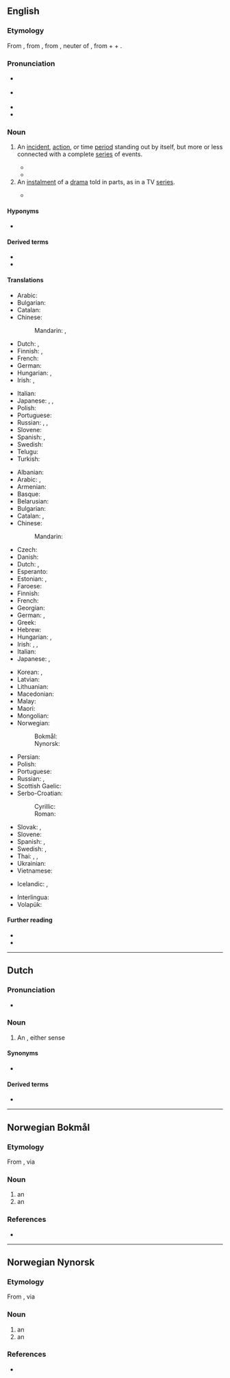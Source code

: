 {{also|Episode|épisode}}
==English==
{{wikipedia}}

===Etymology===
From {{der|en|fr|épisode}}, from {{der|en|NL.|*epīsodium}}, from {{der|en|grc|ἐπεισόδιον||a parenthetic addition, episode}}, neuter of {{m|grc|ἐπεισόδιος||following upon the entrance, coming in besides, adventitious}}, from {{m|grc|ἐπί||on}} + {{m|grc|εἰς||into}} + {{m|grc|ὁδός||way}}.

===Pronunciation===
* {{a|RP}} {{IPA|en|/ˈɛpɪsəʊd/}}
* {{a|GA}} {{IPA|en|/ˈɛpɪsoʊd/}}
* {{audio|en|en-us-episode.ogg|Audio (GA)}}
* {{hyphenation|en|epi|sode}}

===Noun===
{{en-noun}}

# An [[incident]], [[action]], or time [[period]] standing out by itself, but more or less connected with a complete [[series]] of events.
#: {{ux|en|It was a most embarrassing '''episode''' in my life.}}
#* {{quote-book|en|author=Francis Beeding [pseudonym; [[w:John Palmer (author)|John Palmer]]]|chapter=10/6|title=The Norwich Victims|year=1935|ol=245514W|passage=The Attorney-General, however, had used this '''episode''', which Martin in retrospect had felt to be a blot on the scutcheon, merely to emphasise the intelligence and resource of the prisoner.}}
#* {{quote-book|en|title=Climate Change and the Health of Nations|author=Anthony J. McMichael, Alistair Woodward, Cameron Muir|year=2017|ISBN=9780190262952|page=81
|passage=Three of the great extinctions appear to have occurred during cold '''episodes''' and two during hot '''episodes'''.}}
# An [[instalment]] of a [[drama]] told in parts, as in a TV [[series]].
#: {{ux|en|I can't wait till next week’s '''episode'''.}}
#* {{quote-web|en|author=Nathan Rabin|title=TV: Review: THE SIMPSONS (CLASSIC): ‘Marge Gets A Job’ (season 4, episode 7; originally aired 11/05/1992)|url=http://www.avclub.com/articles/marge-gets-a-job,73723|work={{w|The A.V. Club}}|date=20 May 2012|passage=We all know how genius “Kamp Krusty,” “A Streetcar Named Marge,” “Homer The Heretic,” “Itchy & Scratchy: The Movie” and “Mr. Plow” are, but even the relatively unheralded '''episodes''' offer wall-to-wall laughs and some of the smartest, darkest, and weirdest gags ever Trojan-horsed into a network cartoon with a massive family audience.}}

====Hyponyms====
* {{sense|instalment of a TV series}} {{l|en|bottle episode}}

====Derived terms====
* {{l|en|episodic}}
* {{l|en|episodical}}

====Translations====
{{trans-top|incident or action connected with a series of events}}
* Arabic: {{t|ar|حَادِثَة|f}}
* Bulgarian: {{t+|bg|случка|f}}
* Catalan: {{t+|ca|episodi|m}}
* Chinese:
*: Mandarin: {{t+|cmn|事件|tr=shìjiàn|sc=Hani}}, {{t+|cmn|插曲|tr=chāqǔ|sc=Hani}}
* Dutch: {{t+|nl|gebeuren|n}}, {{t+|nl|episode}}
* Finnish: {{t+|fi|tapaus}}, {{t+|fi|episodi}}
* French: {{t+|fr|épisode|m}}
* German: {{t+|de|Episode|f}}
* Hungarian: {{t+|hu|esemény}}, {{t+|hu|epizód}}
* Irish: {{t+|ga|eachtra|f}}, {{t|ga|teagmhas|m}}
{{trans-mid}}
* Italian: {{t+|it|episodio}}
* Japanese: {{t+|ja|出来事|tr=できごと, dekigoto|sc=Jpan}}, {{t|ja|挿話|tr=そうわ, sōwa|sc=Jpan}}, {{t+|ja|エピソード|tr=episōdo|sc=Jpan}}
* Polish: {{t+|pl|epizod|m}}
* Portuguese: {{t+|pt|episódio|m}}
* Russian: {{t+|ru|эпизо́д|m}}, {{t+|ru|слу́чай|m}}, {{t+|ru|собы́тие|n}}
* Slovene: {{t|sl|epizoda|f}}
* Spanish: {{t+|es|episodio|m}}, {{t+|es|incidente|m}}
* Swedish: {{t+|sv|episod|c}}
* Telugu: {{t+|te|ఉపకథ}}
* Turkish: {{t+|tr|epizot}}
{{trans-bottom}}

{{trans-top|instalment of a drama told in parts}}
* Albanian: {{t-needed|sq}}
* Arabic: {{t|ar|حَلْقَة|f}}, {{t+|ar|جُزْء|m}}
* Armenian: {{t+|hy|դրվագ}}
* Basque: {{t-needed|eu}}
* Belarusian: {{t|be|эпізо́д|m|sc=Cyrl}}
* Bulgarian: {{t+|bg|епизо́д|m|sc=Cyrl}}
* Catalan: {{t+|ca|capítol|m}}, {{t+|ca|episodi|m}}
* Chinese:
*: Mandarin: {{t+|cmn|集|tr=jí|sc=Hani}}
* Czech: {{t+|cs|epizoda|f}}
* Danish: {{t+|da|afsnit}}
* Dutch: {{t+|nl|episode|f}}, {{t+|nl|aflevering|f}}
* Esperanto: {{t|eo|epizodo}}
* Estonian: {{t|et|episood}}, {{t+|et|osa}}
* Faroese: {{t|fo|partur|m}}
* Finnish: {{t+|fi|jakso}}
* French: {{t+|fr|épisode|m}}
* Georgian: {{t|ka|ეპიზოდი}}
* German: {{t+|de|Episode|f}}, {{t+|de|Folge|f}}
* Greek: {{t-needed|el}}
* Hebrew: {{t-needed|he}}
* Hungarian: {{t+|hu|rész}}, {{t+|hu|epizód}}
* Irish: {{t|ga|eagrán|m}}, {{t|ga|eipeasóid|f}}, {{t|ga|clár|m}}
* Italian: {{t+|it|episodio|m}}
* Japanese: {{t+|ja|話|tr=わ, wa|sc=Jpan}} {{qualifier|counter, used with numerals}}, {{t+|ja|回|tr=かい, kai|sc=Jpan}}
{{trans-mid}}
* Korean: {{t+|ko|에피소드}}, {{t+|ko|화}}
* Latvian: {{t-needed|lv}}
* Lithuanian: {{t-needed|lt}}
* Macedonian: {{t|mk|епизода|f}}
* Malay: {{t|ms|episod}}
* Maori: {{t|mi|wāhanga}}
* Mongolian: {{t-needed|mn}}
* Norwegian:
*: Bokmål: {{t+|nb|episode|m}}
*: Nynorsk: {{t|nn|episode|m}}
* Persian: {{t-needed|fa}}
* Polish: {{t+|pl|odcinek|m}}
* Portuguese: {{t+|pt|episódio|m}}
* Russian: {{t+|ru|эпизо́д|m}}, {{t+|ru|се́рия|f}}
* Scottish Gaelic: {{t|gd|eadar-sgeul|m}}
* Serbo-Croatian:
*: Cyrillic: {{t|sh|епизода|f}}
*: Roman: {{t+|sh|epizoda|f}}
* Slovak: {{t|sk|epizóda|f}}, {{t+|sk|časť|f}}
* Slovene: {{t|sl|epizoda|f}}
* Spanish: {{t+|es|capítulo|m}}, {{t+|es|episodio|m}}
* Swedish: {{t+|sv|episod|c}}, {{t+|sv|avsnitt|n}}
* Thai: {{t+|th|ฉาก}}, {{t+|th|ตอน}}, {{t+|th|บท}}
* Ukrainian: {{t|uk|епізо́д|m}}
* Vietnamese: {{t+|vi|phần}}
{{trans-bottom}}

{{checktrans-top}}
* Icelandic: {{qualifier|1}} {{t+check|is|atvik}}, {{qualifier|2}} {{t+check|is|þáttur}}
{{trans-mid}}
* Interlingua: {{t-check|ia|episodio}}
* Volapük: {{t-check|vo|näijenot}}
{{trans-bottom}}

====Further reading====
* {{R:Century 1911}}
* {{R:Webster 1913}}

----

==Dutch==

===Pronunciation===
* {{audio|nl|Nl-episode.ogg|Audio}}

===Noun===
{{nl-noun|f|-en|pl2=-s|episodetje}}

# An {{l|en|episode}}, either sense

====Synonyms====
* {{sense|drama}} {{l|nl|aflevering}}

====Derived terms====
* {{l|nl|episodisch}}

----

==Norwegian Bokmål==

===Etymology===
From {{der|nb|grc|ἐπεισόδιον}}, via {{der|nb|fr|épisode|}}

===Noun===
{{nb-noun-m1}}

# an {{l|en|episode}}
# an {{l|en|incident}}

===References===
* {{R:The Bokmål Dictionary}}

----

==Norwegian Nynorsk==

===Etymology===
From {{der|nn|grc|ἐπεισόδιον}}, via {{der|nn|fr|épisode|}}

===Noun===
{{nn-noun-m1}}

# an {{l|en|episode}}
# an {{l|en|incident}}

===References===
* {{R:The Nynorsk Dictionary}}